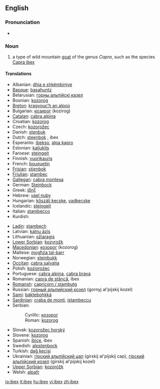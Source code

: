 ==English==
{{wikipedia}}

===Pronunciation===
*{{IPA|/'aɪbɛks/}}

===Noun===
{{en-noun|pl=ibex|pl2=ibexes}}

# a type of wild mountain [[goat]] of the genus ''Capra'', such as the species [[Capra ibex]]

====Translations====
{{trans-top|type of wild mountain goat}}
*Albanian: [[dhia e shkëmbinjve]]
*[[Basque]]: [[basahuntz]]
*Belarusian: [[горны альпійскі казел]]
*Bosnian: [[kozorog]] {{m}}
*[[Breton]]: [[kragvouc’h an alpoù]]
*Bulgarian: [[козирог]] (kozirog)
*[[Catalan]]: [[cabra alpina]]
*Croatian: [[kozorog]] {{m}}
*Czech: [[kozorožec]]
*Danish: [[stenbuk]]
*Dutch: [[steenbok]] {{m}}, ibex {{m}}
*Esperanto: [[ibekso]], [[alpa kapro]]
*Estonian: [[kaljukits]]
*Faroese: [[steingeit]]
*Finnish: [[vuorikauris]]
*French: [[bouquetin]] {{m}}
*[[Frisian]]: [[stienbok]]
*[[Friulian]]: [[stambec]]
*[[Gallegan]]: [[cabra montesa]]
*German: [[Steinbock]] {{m}}
*Greek: [[ίβηξ]] '' ''
*Hebrew: [[yael nuby]]
*Hungarian: [[kőszáli kecske]], [[vadkecske]]
*Icelandic: [[steingeit]]
*Italian: [[stambecco]] {{m}}
*Kurdish: {{KUchar|[[بزنه‌کێوی]]}}
{{trans-mid}}
*[[Ladin]]: [[stambech]]
*Latvian: [[kalnu āzis]]
*Lithuanian: [[ožiaragis]]
*[[Lower Sorbian]]: [[kozyrožk]]
*[[Macedonian]]: [[козорог]] (kozorog)
*Maltese: [[mogħża tal-barr]]
*Norwegian: [[steinbukk]]
*[[Occitan]]: [[cabra salvatja]]
*Polish: [[koziorożec]]
*Portuguese: [[cabra alpina]], [[cabra brava]]
*Romanian: [[capra de stâncă]], ibex
*[[Romansh]]: [[capricorn / stambutg]]
*Russian: [[горный альпийский козел]] (gornyj al'pijskij kozel)
*[[Sami]]: [[báktebohkká]]
*[[Sardinian]]: [[craba de monti]], [[istambeccu]]
*Serbian:
*:Cyrillic: [[козорог]] {{m}}
*:Roman: [[kozorog]] {{m}}
*Slovak: [[kozorožec horský]]
*Slovene: [[kozorog]] {{m}}
*Spanish: [[íbice]], ibex {{m}}
*Swedish: [[alpstenbock]]
*Turkish: [[dağ keçisi]]
*Ukrainian: [[гiрский альпiйский цап]] (girskij al'pijskij cap), [[гiрский альпiйский козел]] (girskij al'pijskij kozel)
*[[Upper Sorbian]]: [[kozoróžk]]
*Welsh: [[alpafr]]
{{trans-bottom}}

[[io:ibex]]
[[it:ibex]]
[[hu:ibex]]
[[vi:ibex]]
[[zh:ibex]]